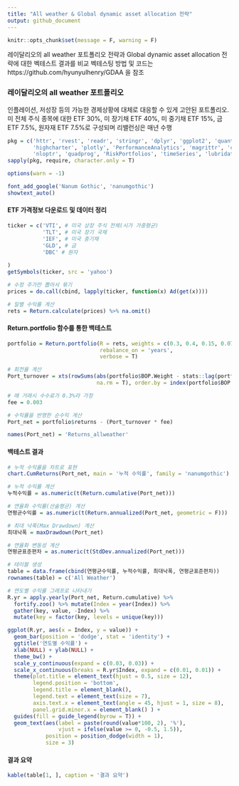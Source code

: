```yaml
---
title: "All weather & Global dynamic asset allocation 전략"
output: github_document
---
```


```r
knitr::opts_chunk$set(message = F, warning = F)

```

레이달리오의 all weather 포트폴리오 전략과 Global dynamic asset allocation 전략에 대한 벡테스트 결과를 비교 벡테스팅 방법 및 코드는 https://github.com/hyunyulhenry/GDAA 을 참조


### 레이달리오의 all weather 포트폴리오

인플레이션, 저성장 등의 가능한 경제상황에 대체로 대응할 수 있게 고안된 포트폴리오. 
미 전체 주식 종목에 대한 ETF 30%, 미 장기채 ETF 40%, 미 중기채 ETF 15%, 금 ETF 7.5%, 원자재 ETF 7.5%로 구성되며 리밸런싱은 매년 수행

   
```r
pkg = c('httr', 'rvest', 'readr', 'stringr', 'dplyr', 'ggplot2', 'quantmod', 'dygraphs',
        'highcharter', 'plotly', 'PerformanceAnalytics', 'magrittr', 'corrplot', 'tidyr',
        'nloptr', 'quadprog', 'RiskPortfolios', 'timeSeries', 'lubridate','knitr', 'showtext')
sapply(pkg, require, character.only = T)

options(warn = -1)

font_add_google('Nanum Gothic', 'nanumgothic')
showtext_auto()
```


#### ETF 가격정보 다운로드 및 데이터 정리 
```r
ticker = c('VTI', # 미국 상장 주식 전체(시가 가중평균)
           'TLT', # 미국 장기 국채
           'IEF', # 미국 중기채
           'GLD', # 금
           'DBC' # 원자
           
)
getSymbols(ticker, src = 'yahoo')

# 수정 주가만 뽑아서 묶기
prices = do.call(cbind, lapply(ticker, function(x) Ad(get(x))))

# 일별 수익률 계산
rets = Return.calculate(prices) %>% na.omit()
```

#### Return.portfolio 함수를 통한 백테스트 
```r
portfolio = Return.portfolio(R = rets, weights = c(0.3, 0.4, 0.15, 0.075, 0.075),
                             rebalance_on = 'years',
                             verbose = T)

# 회전율 계산
Port_turnover = xts(rowSums(abs(portfolio$BOP.Weight - stats::lag(portfolio$EOP.Weight)),
                            na.rm = T), order.by = index(portfolio$BOP.Weight))

# 매 거래시 수수료가 0.3%라 가정
fee = 0.003

# 수익률을 반영한 순수익 계산
Port_net = portfolio$returns - (Port_turnover * fee)

names(Port_net) = 'Returns_allweather'
```

#### 백테스트 결과 
```r
# 누적 수익률을 차트로 표현 
chart.CumReturns(Port_net, main = '누적 수익률', family = 'nanumgothic')
```


```r
# 누적 수익률 계산
누적수익률 = as.numeric(t(Return.cumulative(Port_net)))

# 연율화 수익률(산술평균) 계산
연평균수익률 = as.numeric(t(Return.annualized(Port_net, geometric = F)))

# 최대 낙푹(Max Drawdown) 계산
최대낙폭 = maxDrawdown(Port_net) 

# 연율화 변동성 계산
연평균표준편차 = as.numeric(t(StdDev.annualized(Port_net)))

# 테이블 생성 
table = data.frame(cbind(연평균수익률, 누적수익률, 최대낙폭, 연평균표준편차)) 
rownames(table) = c('All Weather')
```

```r
# 연도별 수익률 그래프로 나타내기
R.yr = apply.yearly(Port_net, Return.cumulative) %>% 
  fortify.zoo() %>% mutate(Index = year(Index)) %>% 
  gather(key, value, -Index) %>% 
  mutate(key = factor(key, levels = unique(key)))

ggplot(R.yr, aes(x = Index, y = value)) +
  geom_bar(position = 'dodge', stat = 'identity') +
  ggtitle('연도별 수익률') +
  xlab(NULL) + ylab(NULL) +
  theme_bw() +
  scale_y_continuous(expand = c(0.03, 0.03)) +
  scale_x_continuous(breaks = R.yr$Index, expand = c(0.01, 0.01)) +
  theme(plot.title = element_text(hjust = 0.5, size = 12),
        legend.position = 'bottom',
        legend.title = element_blank(),
        legend.text = element_text(size = 7),
        axis.text.x = element_text(angle = 45, hjust = 1, size = 8),
        panel.grid.minor.x = element_blank() ) +
  guides(fill = guide_legend(byrow = T)) +
  geom_text(aes(label = paste(round(value*100, 2), '%'), 
                vjust = ifelse(value >= 0, -0.5, 1.5)),
            position = position_dodge(width = 1),
            size = 3)
```


#### 결과 요약
```r
kable(table[1, ], caption = '결과 요약')
```
